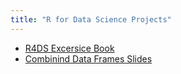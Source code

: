 ```yaml
---
title: "R for Data Science Projects"
---
```


* [R4DS Excersice Book](https://stt2860-f2024.github.io/r4ds-exercises-devindavidson46/)
* [Combinind Data Frames Slides](./SLIDES/CombiningDataFramesSlides.qmd)
